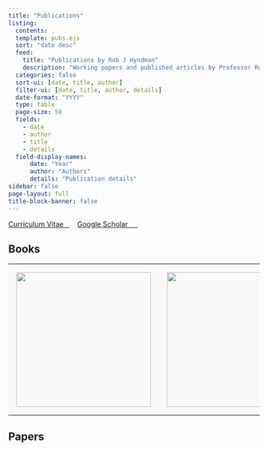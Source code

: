 ```yaml
---
title: "Publications"
listing:
  contents: .
  template: pubs.ejs
  sort: "date desc"
  feed:
    title: "Publications by Rob J Hyndman"
    description: "Working papers and published articles by Professor Rob J Hyndman"
  categories: false
  sort-ui: [date, title, author]
  filter-ui: [date, title, author, details]
  date-format: "YYYY"
  type: table
  page-size: 50
  fields:
    - date
    - author
    - title
    - details
  field-display-names:
      date: "Year"
      author: "Authors"
      details: "Publication details"
sidebar: false
page-layout: full
title-block-banner: false
---
```


<a href="https://github.com/robjhyndman/CV/raw/master/RobHyndmanCV.pdf" class="badge badge-large">Curriculum Vitae&nbsp;&nbsp; <i class="fa fa-file-pdf-o"></i></a>&nbsp;&nbsp;&nbsp;&nbsp;<a href="https://scholar.google.com/citations?user=vamErfkAAAAJ" class="badge badge-large">Google Scholar&nbsp;&nbsp;&nbsp;&nbsp;&nbsp;<i class="ai ai-google-scholar"></i></a>

## Books

<table>
  <tbody>
    <tr>
      <td style="background-color: #faf8f8; border-bottom: 0px; padding: 1em;"><a href="http://OTexts.org/fpp3/"><img src="/img/fpp3_cover.jpg" height=270></a></td>
      <td style="background-color: #faf8f8; border-bottom: 0px; padding: 1em;"><a href="/expsmooth/"><img src="/expsmooth/expsmooth.jpg" height=270></a></td>
      <td style="background-color: #faf8f8; border-bottom: 0px; padding: 1em;"><a href="/forecasting/"><img src="/forecasting/fma.jpg" height=270></a></td>
      <td style="background-color: #faf8f8; border-bottom: 0px; padding: 1em;"><a href="/unbelievable/"><img src="/unbelievable/unbelievablecover-200x300.jpg" height=270></a></td>
    </tr>
  </tbody>
</table>

## Papers
